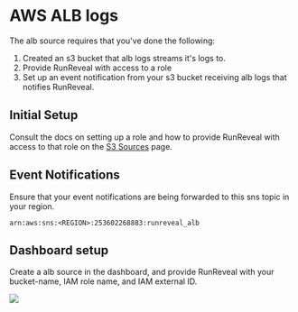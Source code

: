 # AWS ALB logs

The alb source requires that you've done the following:
1. Created an s3 bucket that alb logs streams it's logs to.
2. Provide RunReveal with access to a role 
3. Set up an event notification from your s3 bucket receiving alb logs that notifies RunReveal.

## Initial Setup
Consult the docs on setting up a role and how to provide RunReveal with access to that role on the [S3 Sources](/Sources/S3-Sources) page.

## Event Notifications
Ensure that your event notifications are being forwarded to this sns topic in your region.
```
arn:aws:sns:<REGION>:253602268883:runreveal_alb
```

## Dashboard setup
Create a alb source in the dashboard, and provide RunReveal with your bucket-name, IAM role name, and IAM external ID.

<img src="/alblogs-1.png"/>